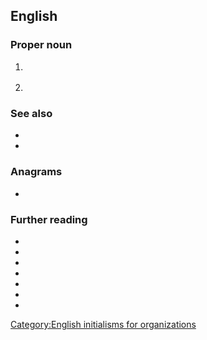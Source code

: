 ==English==

===Proper noun===
{{en-proper noun}}

# {{lb|en|sports}} {{initialism of|en|{{w|National Basketball Association}}}}
# {{lb|en|sports}} {{initialism of|en|{{w|National Boxing Association}}}}

===See also===
* {{l|en|FIBA}}
* {{l|en|WNBA}}

===Anagrams===
* {{anagrams|en|a=abn|-nab|-nab-|ABN|BAN|BNA|Ban|NAB|ban|nab|nab-}}

===Further reading===
* {{R:OneLook}}
* {{R:MWO}}
* {{R:AHD}}
* {{R:Collins}}
* {{R:Cambridge}}
* {{R:Britannica Dictionary}}
* {{pedia|NBA (disambiguation)}}

{{c|en|Basketball}}
[[Category:English initialisms for organizations‎]]